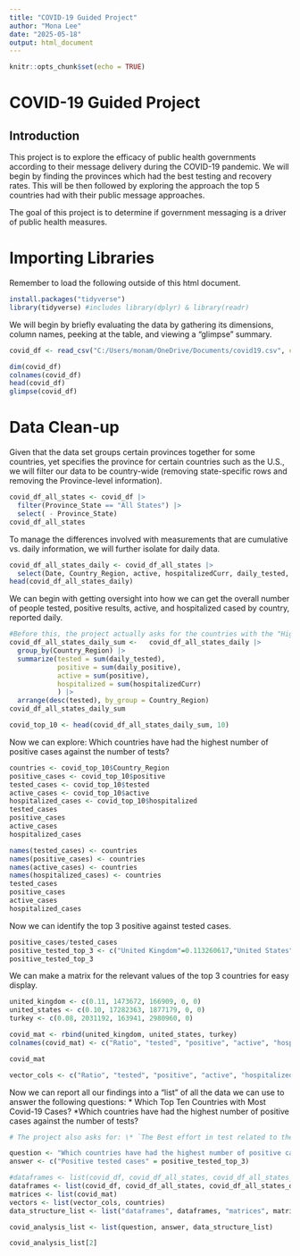 ```yaml
---
title: "COVID-19 Guided Project"
author: "Mona Lee"
date: "2025-05-18"
output: html_document
---
```


```r
knitr::opts_chunk$set(echo = TRUE)
```

# COVID-19 Guided Project

## Introduction

This project is to explore the efficacy of public health governments according to their message delivery during the COVID-19 pandemic. We will begin by finding the provinces which had the best testing and recovery rates. This will be then followed by exploring the approach the top 5 countries had with their public message approaches.

The goal of this project is to determine if government messaging is a driver of public health measures.

# Importing Libraries

Remember to load the following outside of this html document.

```r
install.packages("tidyverse")
library(tidyverse) #includes library(dplyr) & library(readr)
```

We will begin by briefly evaluating the data by gathering its dimensions, column names, peeking at the table, and viewing a "glimpse" summary.

```r
covid_df <- read_csv("C:/Users/monam/OneDrive/Documents/covid19.csv", col_names = TRUE)

dim(covid_df)
colnames(covid_df)
head(covid_df)
glimpse(covid_df)
```

# Data Clean-up

Given that the data set groups certain provinces together for some countries, yet specifies the province for certain countries such as the U.S., we will filter our data to be country-wide (removing state-specific rows and removing the Province-level information).

```r
covid_df_all_states <- covid_df |>
  filter(Province_State == "All States") |>
  select( - Province_State)
covid_df_all_states
```

To manage the differences involved with measurements that are cumulative vs. daily information, we will further isolate for daily data.

```r
covid_df_all_states_daily <- covid_df_all_states |>
  select(Date, Country_Region, active, hospitalizedCurr, daily_tested, daily_positive)
head(covid_df_all_states_daily)
```

We can begin with getting oversight into how we can get the overall number of people tested, positive results, active, and hospitalized cased by country, reported daily.

```r
#Before this, the project actually asks for the countries with the "Highest Fatality Rates" 
covid_df_all_states_daily_sum <-   covid_df_all_states_daily |> 
  group_by(Country_Region) |>
  summarize(tested = sum(daily_tested),
            positive = sum(daily_positive),
            active = sum(positive),
            hospitalized = sum(hospitalizedCurr)
            ) |>
  arrange(desc(tested), by_group = Country_Region)
covid_df_all_states_daily_sum

covid_top_10 <- head(covid_df_all_states_daily_sum, 10)
```

Now we can explore: Which countries have had the highest number of positive cases against the number of tests?

```r
countries <- covid_top_10$Country_Region
positive_cases <- covid_top_10$positive
tested_cases <- covid_top_10$tested
active_cases <- covid_top_10$active
hospitalized_cases <- covid_top_10$hospitalized
tested_cases
positive_cases
active_cases
hospitalized_cases

names(tested_cases) <- countries
names(positive_cases) <- countries
names(active_cases) <- countries
names(hospitalized_cases) <- countries
tested_cases
positive_cases
active_cases
hospitalized_cases
```

Now we can identify the top 3 positive against tested cases.

```r
positive_cases/tested_cases
positive_tested_top_3 <- c("United Kingdom"=0.113260617,"United States"=0.108618191,"Turkey"=0.080711720)
positive_tested_top_3
```

We can make a matrix for the relevant values of the top 3 countries for easy display.

```r
united_kingdom <- c(0.11, 1473672, 166909, 0, 0)
united_states <- c(0.10, 17282363, 1877179, 0, 0)
turkey <- c(0.08, 2031192, 163941, 2980960, 0)

covid_mat <- rbind(united_kingdom, united_states, turkey)
colnames(covid_mat) <- c("Ratio", "tested", "positive", "active", "hospitalized")
```

```r
covid_mat
```

```r
vector_cols <- c("Ratio", "tested", "positive", "active", "hospitalized")
```

Now we can report all our findings into a "list" of all the data we can use to answer the following questions: \* Which Top Ten Countries with Most Covid-19 Cases? \*Which countries have had the highest number of positive cases against the number of tests?

```r
# The project also asks for: \* `The Best effort in test related to the population` \* `The most affected country related to its population` and \*`The least affected country related to its population`

question <- "Which countries have had the highest number of positive cases against the number of tests?"
answer <- c("Positive tested cases" = positive_tested_top_3)

#dataframes <- list(covid_df, covid_df_all_states, covid_df_all_states_daily, covid_df_all_states_daily_sum, covid_top_10, covid19)
dataframes <- list(covid_df, covid_df_all_states, covid_df_all_states_daily, covid_top_10)
matrices <- list(covid_mat)
vectors <- list(vector_cols, countries)
data_structure_list <- list("dataframes", dataframes, "matrices", matrices, "vectors", vectors)

covid_analysis_list <- list(question, answer, data_structure_list)

covid_analysis_list[2]
```
